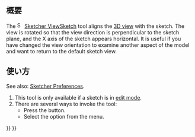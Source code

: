 <languages/>

{{Docnav/ja
|[[Sketcher_LeaveSketch/ja|スケッチの編集を終了]]
|[[Sketcher_ViewSection/ja|スケッチを表示]]
|[[Sketcher_Workbench/ja|スケッチッチャーワークベンチ]]
|IconL=Sketcher_LeaveSketch.svg
|IconR=Sketcher_ViewSection.svg
|IconC=Workbench_Sketcher.svg
}}

{{GuiCommand/ja
|Name=Sketcher ViewSketch
|Name/ja=Sketcher ViewSketch
|MenuLocation=スケッチ → スケッチを表示
|Workbenches=[[Sketcher_Workbench/ja|スケッチッチャー]]
|Shortcut={{KEY|Q}} {{KEY|P}}
}}

<span id="Description"></span>
== 概要 ==

The [[Image:Sketcher_ViewSketch.svg|16px]] [[Sketcher_ViewSketch|Sketcher ViewSketch]] tool aligns the [[3D_view|3D view]] with the sketch. The view is rotated so that the view direction is perpendicular to the sketch plane, and the X axis of the sketch appears horizontal. It is useful if you have changed the view orientation to examine another aspect of the model and want to return to the default sketch view.

<span id="Usage"></span>
== 使い方 ==

See also: [[Sketcher_Preferences#Display|Sketcher Preferences]].

# This tool is only available if a sketch is in [[Sketcher_EditSketch|edit mode]].
# There are several ways to invoke the tool:
#* Press the {{Button|[[Image:Sketcher_ViewSketch.svg|16px]] [[Sketcher_ViewSketch|View sketch]]}} button.
#* Select the {{MenuCommand|Sketch → [[Image:Sketcher_ViewSketch.svg|16px]] View sketch}} option from the menu.


{{Docnav/ja
|[[Sketcher_LeaveSketch/ja|スケッチの編集を終了]]
|[[Sketcher_ViewSection/ja|スケッチを表示]]
|[[Sketcher_Workbench/ja|スケッチッチャーワークベンチ]]
|IconL=Sketcher_LeaveSketch.svg
|IconR=Sketcher_ViewSection.svg
|IconC=Workbench_Sketcher.svg
}}

{{Sketcher_Tools_navi{{#translation:}}}}
{{Userdocnavi{{#translation:}}}}